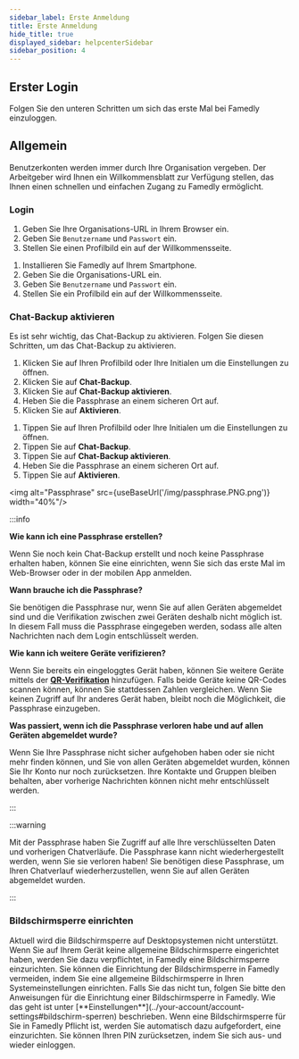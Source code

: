 ```yaml
---
sidebar_label: Erste Anmeldung
title: Erste Anmeldung
hide_title: true
displayed_sidebar: helpcenterSidebar
sidebar_position: 4
---
```



<div class="hero hero--primary">
  <div class="container">
    <h2 class="hero__title">Erster Login</h2>
    <p class="hero__subtitle">Folgen Sie den unteren Schritten um sich das erste Mal bei Famedly einzuloggen.</p>
  </div>
</div>

## Allgemein

Benutzerkonten werden immer durch Ihre Organisation vergeben. Der Arbeitgeber wird Ihnen ein Willkommensblatt zur Verfügung stellen, das Ihnen einen schnellen und einfachen Zugang zu Famedly ermöglicht.

### Login

<Tabs groupId="operating-systems">
  <TabItem value="desktop" label="Desktop">
  <ol>
    <li>Geben Sie Ihre Organisations-URL in Ihrem Browser ein.</li>
    <li>Geben Sie <code>Benutzername</code> und <code>Passwort</code> ein.</li>
    <li>Stellen Sie einen Profilbild ein auf der Willkommensseite.</li>
  </ol>
  </TabItem>
  <TabItem value="mobil" label="Mobil" default>
  <ol>
    <li>Installieren Sie Famedly auf Ihrem Smartphone.</li>
    <li>Geben Sie die Organisations-URL ein.</li>
    <li>Geben Sie <code>Benutzername</code> und <code>Passwort</code> ein.</li>
    <li>Stellen Sie ein Profilbild ein auf der Willkommensseite.</li>
  </ol>
  </TabItem>
</Tabs>

### Chat-Backup aktivieren

Es ist sehr wichtig, das Chat-Backup zu aktivieren. Folgen Sie diesen Schritten, um das Chat-Backup zu aktivieren.

<Tabs groupId="operating-systems">
  <TabItem value="desktop" label="Desktop">
  <ol>
    <li>Klicken Sie auf Ihren Profilbild oder Ihre Initialen um die Einstellungen zu öffnen.</li>
    <li>Klicken Sie auf <b>Chat-Backup</b>.</li>
    <li>Klicken Sie auf <b>Chat-Backup aktivieren</b>.</li>
    <li>Heben Sie die Passphrase an einem sicheren Ort auf.</li>
    <li>Klicken Sie auf <b>Aktivieren</b>.</li>    
  </ol>
  </TabItem>
  <TabItem value="mobil" label="Mobil" default>
  <ol>
    <li>Tippen Sie auf Ihren Profilbild oder Ihre Initialen um die Einstellungen zu öffnen.</li>
    <li>Tippen Sie auf <b>Chat-Backup</b>.</li>
    <li>Tippen Sie auf <b>Chat-Backup aktivieren</b>.</li>
    <li>Heben Sie die Passphrase an einem sicheren Ort auf.</li>
    <li>Tippen Sie auf <b>Aktivieren</b>.</li>
  </ol>
  </TabItem>
</Tabs>

<img alt="Passphrase" src={useBaseUrl('/img/passphrase.PNG.png')} width="40%"/>

:::info

**Wie kann ich eine Passphrase erstellen?**

Wenn Sie noch kein Chat-Backup erstellt und noch keine Passphrase erhalten haben, können Sie eine einrichten, wenn Sie sich das erste Mal im Web-Browser oder in der mobilen App anmelden.

**Wann brauche ich die Passphrase?**

Sie benötigen die Passphrase nur, wenn Sie auf allen Geräten abgemeldet sind und die Verifikation zwischen zwei Geräten deshalb nicht möglich ist. In diesem Fall muss die Passphrase eingegeben werden, sodass alle alten Nachrichten nach dem Login entschlüsselt werden. 

**Wie kann ich weitere Geräte verifizieren?** 

Wenn Sie bereits ein eingeloggtes Gerät haben, können Sie weitere Geräte mittels der [**QR-Verifikation**](../using-famedly/chat-backup-verification#qr-verifikation) hinzufügen. Falls beide Geräte keine QR-Codes scannen können, können Sie stattdessen Zahlen vergleichen. Wenn Sie keinen Zugriff auf Ihr anderes Gerät haben, bleibt noch die Möglichkeit, die Passphrase einzugeben. 

**Was passiert, wenn ich die Passphrase verloren habe und auf allen Geräten abgemeldet wurde?**

Wenn Sie Ihre Passphrase nicht sicher aufgehoben haben oder sie nicht mehr finden können, und Sie von allen Geräten abgemeldet wurden, können Sie Ihr Konto nur noch zurücksetzen. Ihre Kontakte und Gruppen bleiben behalten, aber vorherige Nachrichten können nicht mehr entschlüsselt werden. 

:::

:::warning

Mit der Passphrase haben Sie Zugriff auf alle Ihre verschlüsselten Daten und vorherigen Chatverläufe. Die Passphrase kann nicht wiederhergestellt werden, wenn Sie sie verloren haben!
Sie benötigen diese Passphrase, um Ihren Chatverlauf wiederherzustellen, wenn Sie auf allen Geräten abgemeldet wurden.

:::

### Bildschirmsperre einrichten

<Tabs groupId="operating-systems">
  <TabItem value="desktop" label="Desktop">
  Aktuell wird die Bildschirmsperre auf Desktopsystemen nicht unterstützt.
</TabItem>

<TabItem value="mobil" label="Mobil" default>
Wenn Sie auf Ihrem Gerät keine allgemeine Bildschirmsperre eingerichtet haben, werden Sie dazu verpflichtet, in Famedly eine Bildschirmsperre einzurichten. Sie können die Einrichtung der Bildschirmsperre in Famedly vermeiden, indem Sie eine allgemeine Bildschirmsperre in Ihren Systemeinstellungen einrichten. Falls Sie das nicht tun, folgen Sie bitte den Anweisungen für die Einrichtung einer Bildschirmsperre in Famedly. Wie das geht ist unter [**Einstellungen**](../your-account/account-settings#bildschirm-sperren) beschrieben. Wenn eine Bildschirmsperre für Sie in Famedly Pflicht ist, werden Sie automatisch dazu aufgefordert, eine einzurichten. Sie können Ihren PIN zurücksetzen, indem Sie sich aus- und wieder einloggen.
</TabItem>
</Tabs>
